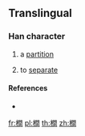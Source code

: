 ==Translingual==

===Han character===
{{Han char|rn=75|rad=木|as=12|sn=16|four=|canj=DANA|ids=⿰木間}}

# {{context|Cantonese|lang=yue}} a [[partition]]
# {{context|Cantonese|lang=yue}} to [[separate]]

====References====
* {{Han ref|kx=0555.311|hdz=21296.131|uh=6A7A|ud=27258}}

[[fr:橺]]
[[pl:橺]]
[[th:橺]]
[[zh:橺]]